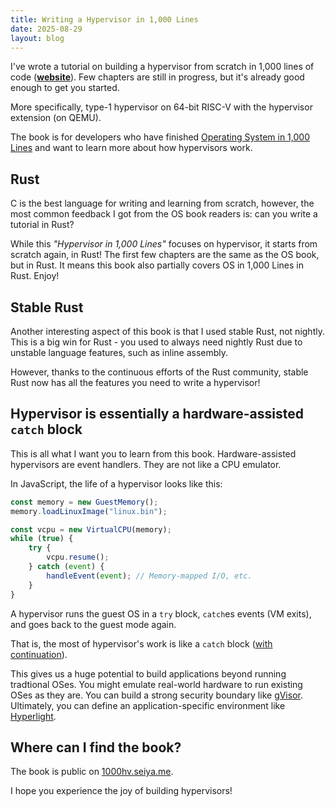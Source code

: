 ```yaml
---
title: Writing a Hypervisor in 1,000 Lines
date: 2025-08-29
layout: blog
---
```


I've wrote a tutorial on building a hypervisor from scratch in 1,000 lines of code (**[website](https://1000hv.seiya.me/en)**). Few chapters are still in progress, but it's already good enough to get you started.

More specifically, type-1 hypervisor on 64-bit RISC-V with the hypervisor extension (on QEMU).

The book is for developers who have finished [Operating System in 1,000 Lines](https://1000os.seiya.me/en) and want to learn more about how hypervisors work.

## Rust

C is the best language for writing and learning from scratch, however, the most common feedback I got from the OS book readers is: can you write a tutorial in Rust?

While this *"Hypervisor in 1,000 Lines"* focuses on hypervisor, it starts from scratch again, in Rust! The first few chapters are the same as the OS book, but in Rust. It means this book also partially covers OS in 1,000 Lines in Rust. Enjoy!

## Stable Rust

Another interesting aspect of this book is that I used stable Rust, not nightly. This is a big win for Rust - you used to always need nightly Rust due to unstable language features, such as inline assembly. 

However, thanks to the continuous efforts of the Rust community, stable Rust now has all the features you need to write a hypervisor!

## Hypervisor is essentially a hardware-assisted `catch` block

This is all what I want you to learn from this book. Hardware-assisted hypervisors are event handlers. They are not like a CPU emulator.

In JavaScript, the life of a hypervisor looks like this:

```js
const memory = new GuestMemory();
memory.loadLinuxImage("linux.bin");

const vcpu = new VirtualCPU(memory);
while (true) {
    try {
        vcpu.resume();
    } catch (event) {
        handleEvent(event); // Memory-mapped I/O, etc.
    }
}
```

A hypervisor runs the guest OS in a `try` block, `catch`es events (VM exits), and goes back to the guest mode again.

That is, the most of hypervisor's work is like a `catch` block ([with continuation](https://overreacted.io/algebraic-effects-for-the-rest-of-us/)).

This gives us a huge potential to build applications beyond running tradtional OSes. You might emulate real-world hardware to run existing OSes as they are. You can build a strong security boundary like [gVisor](https://gvisor.dev/). Ultimately, you can define an application-specific environment like [Hyperlight](https://opensource.microsoft.com/blog/2024/11/07/introducing-hyperlight-virtual-machine-based-security-for-functions-at-scale/).

## Where can I find the book?

The book is public on [1000hv.seiya.me](https://1000hv.seiya.me/en).

I hope you experience the joy of building hypervisors!
